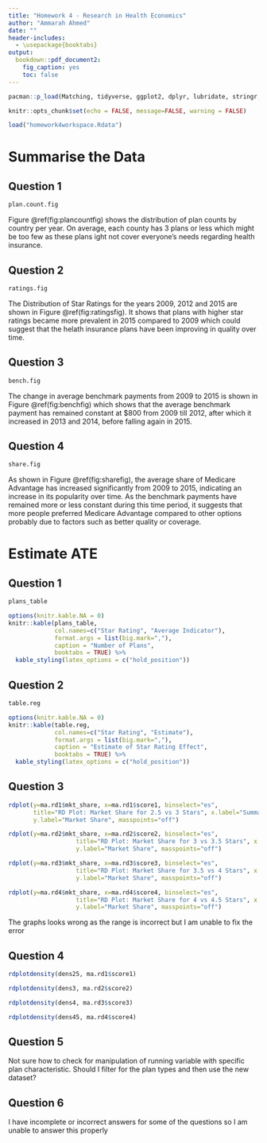 ```yaml
---
title: "Homework 4 - Research in Health Economics"
author: "Ammarah Ahmed"
date: ""
header-includes:
  - \usepackage{booktabs}
output: 
  bookdown::pdf_document2:
    fig_caption: yes
    toc: false
---
```

```r
pacman::p_load(Matching, tidyverse, ggplot2, dplyr, lubridate, stringr, readxl, readr, data.table, gdata, scales, kableExtra, modelsummary, fixest, imputeTS, rdrobust, rddensity)
```

```r
knitr::opts_chunk$set(echo = FALSE, message=FALSE, warning = FALSE)
```

```r
load("homework4workspace.Rdata")
```

# Summarise the Data

## Question 1

```r
plan.count.fig
```


Figure \@ref(fig:plancountfig) shows the distribution of plan counts by country per year. On average, each county has 3 plans or less which might be too few as these plans ight not cover everyone's needs regarding health insurance. 

\newpage 

## Question 2

```r
ratings.fig
```


The Distribution of Star Ratings for the years 2009, 2012 and 2015 are shown in Figure \@ref(fig:ratingsfig). It shows that plans with higher star ratings became more prevalent in 2015 compared to 2009 which could suggest that the helath insurance plans have been improving in quality over time. 

\newpage

## Question 3

```r
bench.fig
```


The change in average benchmark payments from 2009 to 2015 is shown in Figure \@ref(fig:benchfig) which shows that the average benchmark payment has remained constant at $800 from 2009 till 2012, after which it increased in 2013 and 2014, before falling again in 2015.

\newpage

## Question 4

```r
share.fig
```

As shown in Figure \@ref(fig:sharefig), the average share of Medicare Advantage has increased significantly from 2009 to 2015, indicating an increase in its popularity over time. As the benchmark payments have remained more or less constant during this time period, it suggests that more people preferred Medicare Advantage compared to other options probably due to factors such as better quality or coverage. 

\newpage

# Estimate ATE

## Question 1
```r
plans_table 
```

```r
options(knitr.kable.NA = 0)
knitr::kable(plans_table, 
             col.names=c("Star Rating", "Average Indicator"),
             format.args = list(big.mark=","), 
             caption = "Number of Plans",
             booktabs = TRUE) %>%
  kable_styling(latex_options = c("hold_position"))
```

## Question 2
```r
table.reg
```
```r
options(knitr.kable.NA = 0)
knitr::kable(table.reg, 
             col.names=c("Star Rating", "Estimate"),
             format.args = list(big.mark=","), 
             caption = "Estimate of Star Rating Effect",
             booktabs = TRUE) %>%
  kable_styling(latex_options = c("hold_position"))
```

\newpage 

## Question 3
```r
rdplot(y=ma.rd1$mkt_share, x=ma.rd1$score1, binselect="es",
       title="RD Plot: Market Share for 2.5 vs 3 Stars", x.label="Summary Score",
       y.label="Market Share", masspoints="off")
```

```r
rdplot(y=ma.rd2$mkt_share, x=ma.rd2$score2, binselect="es",
                   title="RD Plot: Market Share for 3 vs 3.5 Stars", x.label="Summary Score",
                   y.label="Market Share", masspoints="off")
```

```r
rdplot(y=ma.rd3$mkt_share, x=ma.rd3$score3, binselect="es",
                   title="RD Plot: Market Share for 3.5 vs 4 Stars", x.label="Summary Score",
                   y.label="Market Share", masspoints="off")
```

```r
rdplot(y=ma.rd4$mkt_share, x=ma.rd4$score4, binselect="es",
                   title="RD Plot: Market Share for 4 vs 4.5 Stars", x.label="Summary Score",
                   y.label="Market Share", masspoints="off")
```

The graphs looks wrong as the range is incorrect but I am unable to fix the error

\newpage 

## Question 4
```r
rdplotdensity(dens25, ma.rd1$score1)
```

```r
rdplotdensity(dens3, ma.rd2$score2)
```

```r
rdplotdensity(dens4, ma.rd3$score3)
```

```r
rdplotdensity(dens45, ma.rd4$score4)
```

\newpage 

## Question 5
Not sure how to check for manipulation of running variable with specific plan characteristic. Should I filter for the plan types and then use the new dataset? 

## Question 6
I have incomplete or incorrect answers for some of the questions so I am unable to answer this properly





